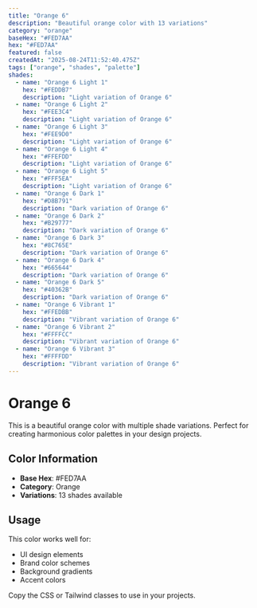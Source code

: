 ```yaml
---
title: "Orange 6"
description: "Beautiful orange color with 13 variations"
category: "orange"
baseHex: "#FED7AA"
hex: "#FED7AA"
featured: false
createdAt: "2025-08-24T11:52:40.475Z"
tags: ["orange", "shades", "palette"]
shades:
  - name: "Orange 6 Light 1"
    hex: "#FEDDB7"
    description: "Light variation of Orange 6"
  - name: "Orange 6 Light 2"
    hex: "#FEE3C4"
    description: "Light variation of Orange 6"
  - name: "Orange 6 Light 3"
    hex: "#FEE9D0"
    description: "Light variation of Orange 6"
  - name: "Orange 6 Light 4"
    hex: "#FFEFDD"
    description: "Light variation of Orange 6"
  - name: "Orange 6 Light 5"
    hex: "#FFF5EA"
    description: "Light variation of Orange 6"
  - name: "Orange 6 Dark 1"
    hex: "#D8B791"
    description: "Dark variation of Orange 6"
  - name: "Orange 6 Dark 2"
    hex: "#B29777"
    description: "Dark variation of Orange 6"
  - name: "Orange 6 Dark 3"
    hex: "#8C765E"
    description: "Dark variation of Orange 6"
  - name: "Orange 6 Dark 4"
    hex: "#665644"
    description: "Dark variation of Orange 6"
  - name: "Orange 6 Dark 5"
    hex: "#40362B"
    description: "Dark variation of Orange 6"
  - name: "Orange 6 Vibrant 1"
    hex: "#FFEDBB"
    description: "Vibrant variation of Orange 6"
  - name: "Orange 6 Vibrant 2"
    hex: "#FFFFCC"
    description: "Vibrant variation of Orange 6"
  - name: "Orange 6 Vibrant 3"
    hex: "#FFFFDD"
    description: "Vibrant variation of Orange 6"
---
```


# Orange 6

This is a beautiful orange color with multiple shade variations. Perfect for creating harmonious color palettes in your design projects.

## Color Information

- **Base Hex**: #FED7AA
- **Category**: Orange
- **Variations**: 13 shades available

## Usage

This color works well for:
- UI design elements
- Brand color schemes  
- Background gradients
- Accent colors

Copy the CSS or Tailwind classes to use in your projects.
